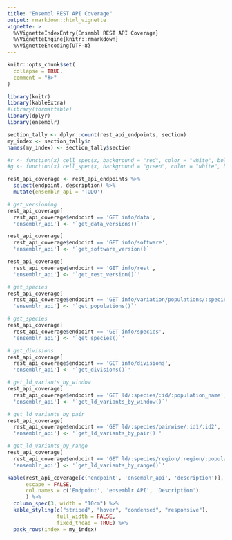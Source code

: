 ```yaml
---
title: "Ensembl REST API Coverage"
output: rmarkdown::html_vignette
vignette: >
  %\VignetteIndexEntry{Ensembl REST API Coverage}
  %\VignetteEngine{knitr::rmarkdown}
  %\VignetteEncoding{UTF-8}
---
```


```r
knitr::opts_chunk$set(
  collapse = TRUE,
  comment = "#>"
)
```

```r
library(knitr)
library(kableExtra)
#library(formattable)
library(dplyr)
library(ensemblr)
```

```r
section_tally <- dplyr::count(rest_api_endpoints, section)
my_index <- section_tally$n
names(my_index) <- section_tally$section

#r <- function(x) cell_spec(x, background = "red", color = "white", bold = TRUE)
#g <- function(x) cell_spec(x, background = "green", color = "white", bold = TRUE)

rest_api_coverage <- rest_api_endpoints %>%
  select(endpoint, description) %>%
  mutate(ensemblr_api = 'TODO')
```

```r
# get_versioning
rest_api_coverage[
  rest_api_coverage$endpoint == 'GET info/data',
  'ensemblr_api'] <- '`get_data_versions()`'

rest_api_coverage[
  rest_api_coverage$endpoint == 'GET info/software',
  'ensemblr_api'] <- '`get_software_version()`'

rest_api_coverage[
  rest_api_coverage$endpoint == 'GET info/rest',
  'ensemblr_api'] <- '`get_rest_version()`'
```

```r
# get_species
rest_api_coverage[
  rest_api_coverage$endpoint == 'GET info/variation/populations/:species',
  'ensemblr_api'] <- '`get_populations()`'
```

```r
# get_species
rest_api_coverage[
  rest_api_coverage$endpoint == 'GET info/species',
  'ensemblr_api'] <- '`get_species()`'
```

```r
# get_divisions
rest_api_coverage[
  rest_api_coverage$endpoint == 'GET info/divisions',
  'ensemblr_api'] <- '`get_divisions()`'
```

```r
# get_ld_variants_by_window
rest_api_coverage[
  rest_api_coverage$endpoint == 'GET ld/:species/:id/:population_name',
  'ensemblr_api'] <- '`get_ld_variants_by_window()`'

# get_ld_variants_by_pair
rest_api_coverage[
  rest_api_coverage$endpoint == 'GET ld/:species/pairwise/:id1/:id2',
  'ensemblr_api'] <- '`get_ld_variants_by_pair()`'

# get_ld_variants_by_range
rest_api_coverage[
  rest_api_coverage$endpoint == 'GET ld/:species/region/:region/:population_name',
  'ensemblr_api'] <- '`get_ld_variants_by_range()`'
```

```r
kable(rest_api_coverage[c('endpoint', 'ensemblr_api', 'description')],
      escape = FALSE,
      col.names = c('Endpoint', 'ensemblr API', 'Description')
      ) %>%
  column_spec(3, width = "10cm") %>%
  kable_styling(c("striped", "hover", "condensed", "responsive"),
                full_width = FALSE,
                fixed_thead = TRUE) %>%
  pack_rows(index = my_index)
```
